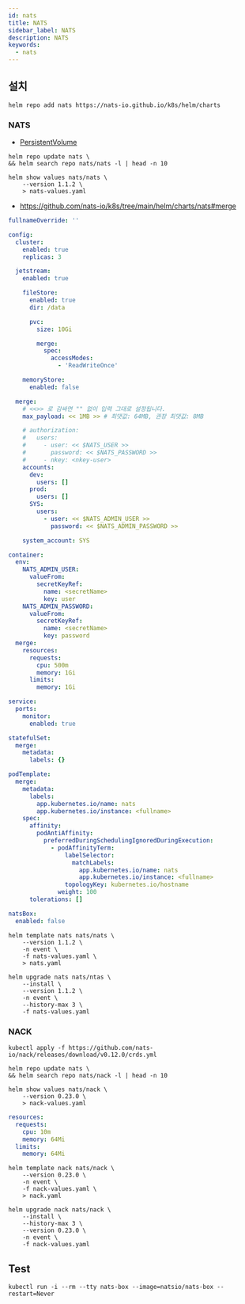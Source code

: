 ```yaml
---
id: nats
title: NATS
sidebar_label: NATS
description: NATS
keywords:
  - nats
---
```


## 설치

```shell
helm repo add nats https://nats-io.github.io/k8s/helm/charts
```

### NATS

- [PersistentVolume](/docs/mlops/mlops/kubernetes/persistent-volume)

```shell
helm repo update nats \
&& helm search repo nats/nats -l | head -n 10
```

```shell
helm show values nats/nats \
    --version 1.1.2 \
    > nats-values.yaml
```

- https://github.com/nats-io/k8s/tree/main/helm/charts/nats#merge

```yaml title="nats-values.yaml"
fullnameOverride: ''

config:
  cluster:
    enabled: true
    replicas: 3

  jetstream:
    enabled: true

    fileStore:
      enabled: true
      dir: /data

      pvc:
        size: 10Gi

        merge:
          spec:
            accessModes:
              - 'ReadWriteOnce'

    memoryStore:
      enabled: false

  merge:
    # <<>> 로 감싸면 "" 없이 입력 그대로 설정됩니다.
    max_payload: << 1MB >> # 최댓값: 64MB, 권장 최댓값: 8MB

    # authorization:
    #   users:
    #     - user: << $NATS_USER >>
    #       password: << $NATS_PASSWORD >>
    #     - nkey: <nkey-user>
    accounts:
      dev:
        users: []
      prod:
        users: []
      SYS:
        users:
          - user: << $NATS_ADMIN_USER >>
            password: << $NATS_ADMIN_PASSWORD >>

    system_account: SYS

container:
  env:
    NATS_ADMIN_USER:
      valueFrom:
        secretKeyRef:
          name: <secretName>
          key: user
    NATS_ADMIN_PASSWORD:
      valueFrom:
        secretKeyRef:
          name: <secretName>
          key: password
  merge:
    resources:
      requests:
        cpu: 500m
        memory: 1Gi
      limits:
        memory: 1Gi

service:
  ports:
    monitor:
      enabled: true

statefulSet:
  merge:
    metadata:
      labels: {}

podTemplate:
  merge:
    metadata:
      labels:
        app.kubernetes.io/name: nats
        app.kubernetes.io/instance: <fullname>
    spec:
      affinity:
        podAntiAffinity:
          preferredDuringSchedulingIgnoredDuringExecution:
            - podAffinityTerm:
                labelSelector:
                  matchLabels:
                    app.kubernetes.io/name: nats
                    app.kubernetes.io/instance: <fullname>
                topologyKey: kubernetes.io/hostname
              weight: 100
      tolerations: []

natsBox:
  enabled: false
```

```shell
helm template nats nats/nats \
    --version 1.1.2 \
    -n event \
    -f nats-values.yaml \
    > nats.yaml
```

```shell
helm upgrade nats nats/ntas \
    --install \
    --version 1.1.2 \
    -n event \
    --history-max 3 \
    -f nats-values.yaml
```

### NACK

```shell
kubectl apply -f https://github.com/nats-io/nack/releases/download/v0.12.0/crds.yml
```

```shell
helm repo update nats \
&& helm search repo nats/nack -l | head -n 10
```

```shell
helm show values nats/nack \
    --version 0.23.0 \
    > nack-values.yaml
```

```yaml title="nack-values.yaml"
resources:
  requests:
    cpu: 10m
    memory: 64Mi
  limits:
    memory: 64Mi
```

```shell
helm template nack nats/nack \
    --version 0.23.0 \
    -n event \
    -f nack-values.yaml \
    > nack.yaml
```

```shell
helm upgrade nack nats/nack \
    --install \
    --history-max 3 \
    --version 0.23.0 \
    -n event \
    -f nack-values.yaml
```

## Test

```shell
kubectl run -i --rm --tty nats-box --image=natsio/nats-box --restart=Never
```
